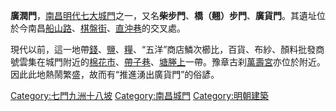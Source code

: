 {{Unreferenced|time=2016-07-28T12:58:51+00:00}}
'''廣潤門'''，[[南昌|南昌]][[明代|明代]][[南昌城門|七大城門]]之一，又名'''柴步門'''、'''橋（翹）步門'''、'''廣貨門'''。其遺址位於今南昌[[船山路|船山路]]、[[棋盤街|棋盤街]]、[[直沖巷|直沖巷]]的交叉處。

現代以前，這一地帶[[錢|錢]]、[[盐_(化学)|鹽]]、[[糧食|糧]]、“五洋”商店鱗次櫛比，百貨、布紗、顏料批發商號雲集在城門附近的[[棉花市|棉花市]]、[[帶子巷|帶子巷]]、[[塘塍上|塘塍上]]一帶。豫章古刹[[萬壽宮|萬壽宮]]亦位於附近。因此此地熱鬧繁盛，故而有“推進湧出廣貨門”的俗諺。

{{七門九洲十八坡}}
[[Category:七門九洲十八坡|Category:七門九洲十八坡]]
[[Category:南昌城門|Category:南昌城門]]
[[Category:明朝建築|Category:明朝建築]]
